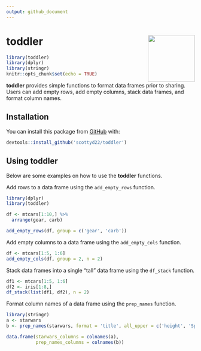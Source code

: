 ```yaml
---
output: github_document
---
```


# toddler <img src="images/toddler_hex.png" align="right" width="125px"/>

```r
library(toddler)
library(dplyr)
library(stringr)
knitr::opts_chunk$set(echo = TRUE)
```

**toddler** provides simple functions to format data frames prior to sharing. Users can add empty rows, add empty columns, stack data frames, and format column names. 

## Installation

You can install this package from [GitHub](https://github.com/scottyd22/) with:

```r
devtools::install_github('scottyd22/toddler')
```

## Using toddler

Below are some examples on how to use the **toddler** functions.

Add rows to a data frame using the `add_empty_rows` function.

```r
library(dplyr)
library(toddler)

df <- mtcars[1:10,] %>% 
  arrange(gear, carb)

add_empty_rows(df, group = c('gear', 'carb'))
```

Add empty columns to a data frame using the `add_empty_cols` function.

```r
df <- mtcars[1:5, 1:6]
add_empty_cols(df, group = 2, n = 2)
```

Stack data frames into a single "tall" data frame using the `df_stack` function.

```r
df1 <- mtcars[1:5, 1:6]
df2 <- iris[1:8,]
df_stack(list(df1, df2), n = 2)
```

Format column names of a data frame using the `prep_names` function.

```r
library(stringr)
a <- starwars
b <- prep_names(starwars, format = 'title', all_upper = c('height', 'Species'))

data.frame(starwars_columns = colnames(a),
           prep_names_columns = colnames(b))
```
